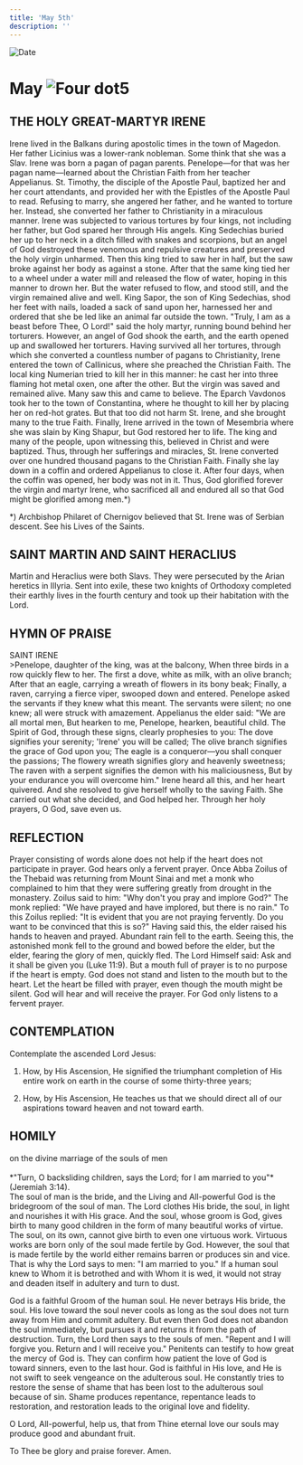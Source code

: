 ```yaml
---
title: 'May 5th'
description: ''
---
```


<RunningHead />
<Image src="/title-imprint.png" height={68} width={50} alt="Date" className="title-imprint"/>

# <div id="date">May <Image className="four-dot" src="/four-dot.png" height={15} width={15} alt="Four dot" />5</div>

## THE HOLY GREAT-MARTYR IRENE

Irene lived in the Balkans during apostolic times in the town of Magedon. Her father Licinius was a lower-rank nobleman. Some think that she was a Slav. Irene was born a pagan of pagan parents. Penelope—for that was her pagan name—learned about the Christian Faith from her teacher Appelianus. St. Timothy, the disciple of the Apostle Paul, baptized her and her court attendants, and provided her with the Epistles of the Apostle Paul to read. Refusing to marry, she angered her father, and he wanted to torture her. Instead, she converted her father to Christianity in a miraculous manner. Irene was subjected to various tortures by four kings, not including her father, but God spared her through His angels. King Sedechias buried her up to her neck in a ditch filled with snakes and scorpions, but an angel of God destroyed these venomous and repulsive creatures and preserved the holy virgin unharmed. Then this king tried to saw her in half, but the saw broke against her body as against a stone. After that the same king tied her to a wheel under a water mill and released the flow of water, hoping in this manner to drown her. But the water refused to flow, and stood still, and the virgin remained alive and well. King Sapor, the son of King Sedechias, shod her feet with nails, loaded a sack of sand upon her, harnessed her and ordered that she be led like an animal far outside the town. "Truly, I am as a beast before Thee, O Lord!" said the holy martyr, running bound behind her torturers. However, an angel of God shook the earth, and the earth opened up and swallowed her torturers. Having survived all her tortures, through which she converted a countless number of pagans to Christianity, Irene entered the town of Callinicus, where she preached the Christian Faith. The local king Numerian tried to kill her in this manner: he cast her into three flaming hot metal oxen, one after the other. But the virgin was saved and remained alive. Many saw this and came to believe. The Eparch Vavdonos took her to the town of Constantina, where he thought to kill her by placing her on red-hot grates. But that too did not harm St. Irene, and she brought many to the true Faith. Finally, Irene arrived in the town of Mesembria where she was slain by King Shapur, but God restored her to life. The king and many of the people, upon witnessing this, believed in Christ and were baptized. Thus, through her sufferings and miracles, St. Irene converted over one hundred thousand pagans to the Christian Faith. Finally she lay down in a coffin and ordered Appelianus to close it. After four days, when the coffin was opened, her body was not in it. Thus, God glorified forever the virgin and martyr Irene, who sacrificed all and endured all so that God might be glorified among men.*)

*) Archbishop Philaret of Chernigov believed that St. Irene was of Serbian descent.  See his Lives of the Saints.

## SAINT MARTIN AND SAINT HERACLIUS

Martin and Heraclius were both Slavs. They were persecuted by the Arian heretics in Illyria. Sent into exile, these two knights of Orthodoxy completed their earthly lives in the fourth century and took up their habitation with the Lord.


## HYMN OF PRAISE
<div style={{textAlign:'center', color:'crimson', fontWeight:'bold'}}>
SAINT IRENE
</div>
>Penelope, daughter of the king, was at the balcony,  
When three birds in a row quickly flew to her.  
The first a dove, white as milk, with an olive branch;  
After that an eagle, carrying a wreath of flowers in its bony beak;  
Finally, a raven, carrying a fierce viper, swooped down and entered.  
Penelope asked the servants if they knew what this meant.  
The servants were silent; no one knew; all were struck with amazement.  
Appelianus the elder said: "We are all mortal men,  
But hearken to me, Penelope, hearken, beautiful child.  
The Spirit of God, through these signs, clearly prophesies to you:  
The dove signifies your serenity; 'Irene' you will be called;  
The olive branch signifies the grace of God upon you;  
The eagle is a conqueror—you shall conquer the passions;  
The flowery wreath signifies glory and heavenly sweetness;  
The raven with a serpent signifies the demon with his maliciousness,  
But by your endurance you will overcome him."  
Irene heard all this, and her heart quivered.  
And she resolved to give herself wholly to the saving Faith.  
She carried out what she decided, and God helped her.  
Through her holy prayers, O God, save even us.  


## REFLECTION

Prayer consisting of words alone does not help if the heart does not participate in prayer. God hears only a fervent prayer. Once Abba Zoilus of the Thebaid was returning from Mount Sinai and met a monk who complained to him that they were suffering greatly from drought in the monastery. Zoilus said to him: "Why don't you pray and implore God?" The monk replied: "We have prayed and have implored, but there is no rain." To this Zoilus replied: "It is evident that you are not praying fervently. Do you want to be convinced that this is so?" Having said this, the elder raised his hands to heaven and prayed. Abundant rain fell to the earth. Seeing this, the astonished monk fell to the ground and bowed before the elder, but the elder, fearing the glory of men, quickly fled. The Lord Himself said: Ask and it shall be given you (Luke 11:9). But a mouth full of prayer is to no purpose if the heart is empty. God does not stand and listen to the mouth but to the heart. Let the heart be filled with prayer, even though the mouth might be silent. God will hear and will receive the prayer. For God only listens to a fervent prayer.


## CONTEMPLATION

Contemplate the ascended Lord Jesus:

1. How, by His Ascension, He signified the triumphant completion of His entire work on earth in the course of some thirty-three years;

2. How, by His Ascension, He teaches us that we should direct all of our aspirations toward heaven and not toward earth.


## HOMILY
<div style={{textAlign:'center', color:'crimson', fontWeight:'bold'}}>
on the divine marriage of the souls of men
</div><br />
<div style={{textAlign:'right'}}>
*"Turn, O backsliding children, says the Lord; for I am married to you"* (Jeremiah 3:14).
</div>
The soul of man is the bride, and the Living and All-powerful God is the bridegroom of the soul of man. The Lord clothes His bride, the soul, in light and nourishes it with His grace. And the soul, whose groom is God, gives birth to many good children in the form of many beautiful works of virtue. The soul, on its own, cannot give birth to even one virtuous work. Virtuous works are born only of the soul made fertile by God. However, the soul that is made fertile by the world either remains barren or produces sin and vice. That is why the Lord says to men: "I am married to you." If a human soul knew to Whom it is betrothed and with Whom it is wed, it would not stray and deaden itself in adultery and turn to dust.

God is a faithful Groom of the human soul. He never betrays His bride, the soul. His love toward the soul never cools as long as the soul does not turn away from Him and commit adultery. But even then God does not abandon the soul immediately, but pursues it and returns it from the path of destruction. Turn, the Lord then says to the souls of men. "Repent and I will forgive you. Return and I will receive you." Penitents can testify to how great the mercy of God is. They can confirm how patient the love of God is toward sinners, even to the last hour. God is faithful in His love, and He is not swift to seek vengeance on the adulterous soul. He constantly tries to restore the sense of shame that has been lost to the adulterous soul because of sin. Shame produces repentance, repentance leads to restoration, and restoration leads to the original love and fidelity.

O Lord, All-powerful, help us, that from Thine eternal love our souls may produce good and abundant fruit.

To Thee be glory and praise forever. Amen.

